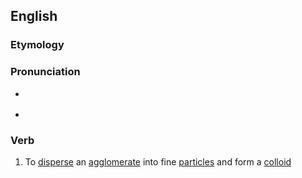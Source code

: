 ==English==

===Etymology===
{{prefix|en|de|flocculate}}

===Pronunciation===
* {{a|UK}} {{IPA|en|/dɪˈflɒkjəleɪt/}}
* {{a|US}} {{IPA|en|/dəˈflɑkjuleɪt/}}

===Verb===
{{en-verb|deflocculat}}

# To [[disperse]] an [[agglomerate]] into fine [[particle]]s and form a [[colloid]]